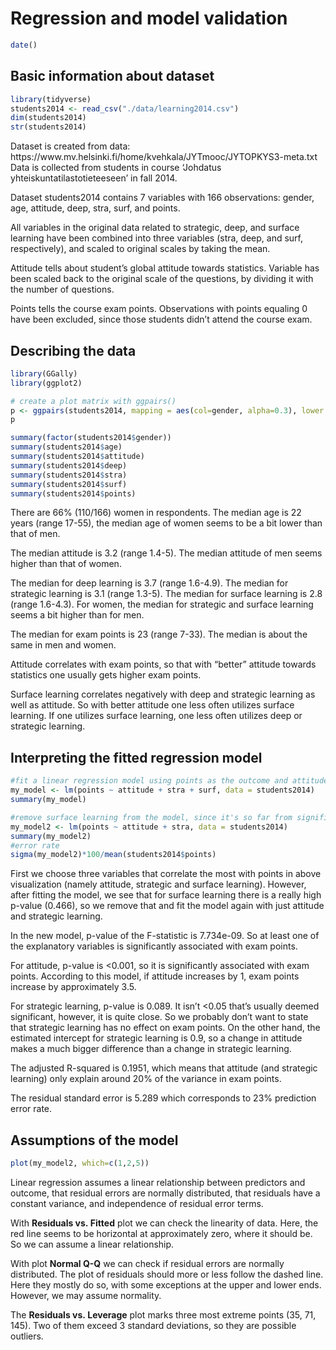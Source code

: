 # Regression and model validation

```r
date()
```
  
## Basic information about dataset   
  
```r
library(tidyverse)
students2014 <- read_csv("./data/learning2014.csv")
dim(students2014)
str(students2014)
```
  
Dataset is created from data: https://www.mv.helsinki.fi/home/kvehkala/JYTmooc/JYTOPKYS3-meta.txt  
Data is collected from students in course 'Johdatus yhteiskuntatilastotieteeseen' in fall 2014. 

Dataset students2014 contains 7 variables with 166 observations: gender, age, attitude, deep, stra, surf, and points.

All variables in the original data related to strategic, deep, and surface learning have been combined into three variables (stra, deep, and surf, respectively), and scaled to original scales by taking the mean.

Attitude tells about student's global attitude towards statistics. Variable has been scaled back to the original scale of the questions, by dividing it with the number of questions.

Points tells the course exam points. Observations with points equaling 0 have been excluded, since those students didn't attend the course exam. 
  
## Describing the data  
  
```r
library(GGally)
library(ggplot2)

# create a plot matrix with ggpairs()
p <- ggpairs(students2014, mapping = aes(col=gender, alpha=0.3), lower = list(combo = wrap("facethist", bins = 20)))
p

summary(factor(students2014$gender))
summary(students2014$age)
summary(students2014$attitude)
summary(students2014$deep)
summary(students2014$stra)
summary(students2014$surf)
summary(students2014$points)
```
  
There are 66% (110/166) women in respondents.
The median age is 22 years (range 17-55), the median age of women seems to be a bit lower than that of men.

The median attitude is 3.2 (range 1.4-5). The median attitude of men seems higher than that of women.

The median for deep learning is 3.7 (range 1.6-4.9).
The median for strategic learning is 3.1 (range 1.3-5).
The median for surface learning is 2.8 (range 1.6-4.3).
For women, the median for strategic and surface learning seems a bit higher than for men. 

The median for exam points is 23 (range 7-33). The median is about the same in men and women. 

Attitude correlates with exam points, so that with "better" attitude towards statistics one usually gets higher exam points.

Surface learning correlates negatively with deep and strategic learning as well as attitude. So with better attitude one less often utilizes surface learning. If one utilizes surface learning, one less often utilizes deep or strategic learning. 
  
## Interpreting the fitted regression model  
  
```r
#fit a linear regression model using points as the outcome and attitude, strategig and surface learning as explanatory variables
my_model <- lm(points ~ attitude + stra + surf, data = students2014)
summary(my_model)

#remove surface learning from the model, since it's so far from significant
my_model2 <- lm(points ~ attitude + stra, data = students2014)
summary(my_model2)
#error rate
sigma(my_model2)*100/mean(students2014$points)
```
  
First we choose three variables that correlate the most with points in above visualization (namely attitude, strategic and surface learning). However, after fitting the model, we see that for surface learning there is a really high p-value (0.466), so we remove that and fit the model again with just attitude and strategic learning. 

In the new model, p-value of the F-statistic is 7.734e-09. So at least one of the explanatory variables is significantly associated with exam points.

For attitude, p-value is <0.001, so it is significantly associated with exam points. According to this model, if attitude increases by 1, exam points increase by approximately 3.5. 

For strategic learning, p-value is 0.089. It isn't <0.05 that's usually deemed significant, however, it is quite close. So we probably don't want to state that strategic learning has no effect on exam points. On the other hand, the estimated intercept for strategic learning is 0.9, so a change in attitude makes a much bigger difference than a change in strategic learning. 

The adjusted R-squared is 0.1951, which means that attitude (and strategic learning) only explain around 20% of the variance in exam points. 

The residual standard error is 5.289 which corresponds to 23% prediction error rate. 
  
## Assumptions of the model  
  
```r
plot(my_model2, which=c(1,2,5))
```
  
Linear regression assumes a linear relationship between predictors and outcome, that residual errors are normally distributed, that residuals have a constant variance, and independence of residual error terms. 

With **Residuals vs. Fitted** plot we can check the linearity of data. Here, the red line seems to be horizontal at approximately zero, where it should be. So we can assume a linear relationship. 

With plot **Normal Q-Q** we can check if residual errors are normally distributed. The plot of residuals should more or less follow the dashed line. Here they mostly do so, with some exceptions at the upper and lower ends. However, we may assume normality.

The **Residuals vs. Leverage** plot marks three most extreme points (35, 71, 145). Two of them exceed 3 standard deviations, so they are possible outliers.